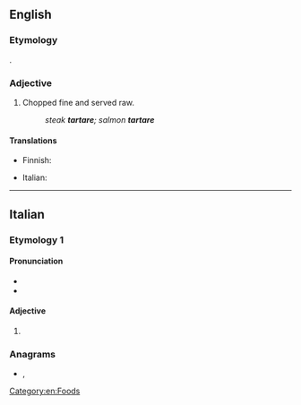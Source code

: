 {{also|Tartare}}

==English==
{{wikipedia|steak tartare}}

===Etymology===
{{etyl|fr|en}} {{m|fr|tartare}}.

===Adjective===
{{en-adj|-}}

# Chopped fine and served raw.
#: ''steak '''tartare'''; salmon '''tartare'''''

====Translations====
{{trans-top}}
* Finnish: {{t+|fi|tartar}}
{{trans-mid}}
* Italian: {{t|it|tartar|f}}
{{trans-bottom}}

[[Category:en:Foods]]

----

==Italian==

===Etymology 1===

====Pronunciation====
* {{IPA|/ˈtar.ta.re/|[ˈt̪är̺t̪är̺e̞]|lang=it}}
* {{hyphenation|tàr|ta|re|lang=it}}

====Adjective====
{{head|it|adjective form}}
# {{inflection of|lang=it|tartaro|tartaro|f|p}}

===Anagrams===
* {{l|it|atterra}}, {{l|it|atterrà}}